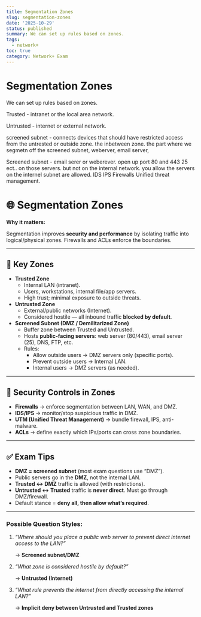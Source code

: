 ```yaml
---
title: Segmentation Zones
slug: segmentation-zones
date: '2025-10-29'
status: published
summary: We can set up rules based on zones.
tags:
  - network+
toc: true
category: Network+ Exam
---
```


# Segmentation Zones

We can set up rules based on zones. 

Trusted - intranet or the local area network. 

Untrusted - internet or external network. 

screened subnet - connects devices that should have restricted access from the untrested or outside zone. the inbetween zone. the part where we segmetn off the screened subnet, weberver, email server,

Screened subnet - email serer or weberever. open up port 80 and 443 25 ect.. on those servers. but not on the internal network. you allow the servers on the internel subnet are allowed. IDS IPS Firewalls Unified threat management. 

# 🌐 Segmentation Zones

**Why it matters:**

Segmentation improves **security and performance** by isolating traffic into logical/physical zones. Firewalls and ACLs enforce the boundaries.

---

## 🔑 Key Zones

- **Trusted Zone**
    - Internal LAN (intranet).
    - Users, workstations, internal file/app servers.
    - High trust; minimal exposure to outside threats.
- **Untrusted Zone**
    - External/public networks (Internet).
    - Considered hostile — all inbound traffic **blocked by default**.
- **Screened Subnet (DMZ / Demilitarized Zone)**
    - Buffer zone between Trusted and Untrusted.
    - Hosts **public-facing servers**: web server (80/443), email server (25), DNS, FTP, etc.
    - Rules:
        - Allow outside users → DMZ servers only (specific ports).
        - Prevent outside users → Internal LAN.
        - Internal users → DMZ servers (as needed).

---

## 🚧 Security Controls in Zones

- **Firewalls** → enforce segmentation between LAN, WAN, and DMZ.
- **IDS/IPS** → monitor/stop suspicious traffic in DMZ.
- **UTM (Unified Threat Management)** → bundle firewall, IPS, anti-malware.
- **ACLs** → define exactly which IPs/ports can cross zone boundaries.

---

## ✅ Exam Tips

- **DMZ = screened subnet** (most exam questions use “DMZ”).
- Public servers go in the **DMZ**, not the internal LAN.
- **Trusted ↔ DMZ** traffic is allowed (with restrictions).
- **Untrusted ↔ Trusted** traffic is **never direct**. Must go through DMZ/firewall.
- Default stance = **deny all, then allow what’s required**.

---

### Possible Question Styles:

1. *“Where should you place a public web server to prevent direct internet access to the LAN?”*
    
    → **Screened subnet/DMZ**
    
2. *“What zone is considered hostile by default?”*
    
    → **Untrusted (Internet)**
    
3. *“What rule prevents the internet from directly accessing the internal LAN?”*
    
    → **Implicit deny between Untrusted and Trusted zones**
